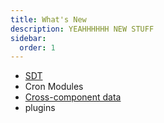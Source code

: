```yaml
---
title: What's New 
description: YEAHHHHHH NEW STUFF 
sidebar:
  order: 1
---
```

- [SDT](/v4/reference/plugins#passing-state-with-sdt)
- Cron Modules
- [Cross-component data](/v4/reference/modules/#dynamic-component-parameters)
- plugins
